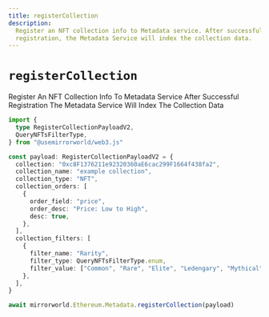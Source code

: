 ```yaml
---
title: registerCollection
description:
  Register an NFT collection info to Metadata service. After successful
  registration, the Metadata Service will index the collection data.
---
```


# `registerCollection`

Register An NFT Collection Info To Metadata Service After Successful
Registration The Metadata Service Will Index The Collection Data

```ts
import {
  type RegisterCollectionPayloadV2,
  QueryNFTsFilterType,
} from "@usemirrorworld/web3.js"

const payload: RegisterCollectionPayloadV2 = {
  collection: "0xc8F1376211e92320360aE6cac299F1664f438fa2",
  collection_name: "example collection",
  collection_type: "NFT",
  collection_orders: [
    {
      order_field: "price",
      order_desc: "Price: Low to High",
      desc: true,
    },
  ],
  collection_filters: [
    {
      filter_name: "Rarity",
      filter_type: QueryNFTsFilterType.enum,
      filter_value: ["Common", "Rare", "Elite", "Ledengary", "Mythical"],
    },
  ],
}

await mirrorworld.Ethereum.Metadata.registerCollection(payload)
```
